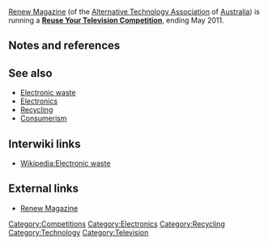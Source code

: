 [[Renew Magazine]] (of the [[Alternative Technology Association]] of [[Australia]]) is running a [http://renew.org.au/recycling/reuse-your-television-competition/ '''Reuse Your Television Competition'''], ending May 2011. 

== Notes and references ==
{{reflist}}

== See also ==

* [[Electronic waste]]
* [[Electronics]]
* [[Recycling]]
* [[Consumerism]]

== Interwiki links ==

* [[Wikipedia:Electronic waste]]

== External links ==
{{add links}}

* [http://renew.org.au Renew Magazine] 

{{stub}}

[[Category:Competitions]]
[[Category:Electronics]]
[[Category:Recycling]]
[[Category:Technology]]
[[Category:Television]]